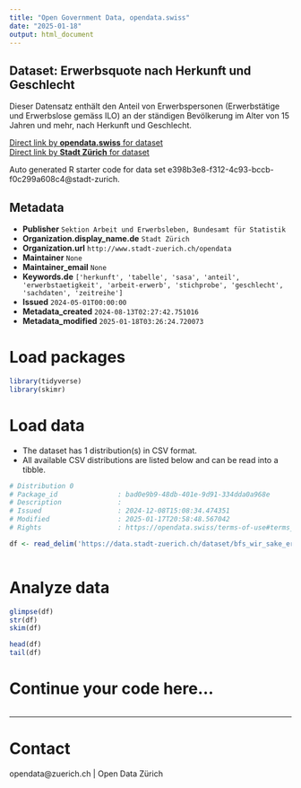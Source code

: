 ```yaml
---
title: "Open Government Data, opendata.swiss"
date: "2025-01-18"
output: html_document
---
```


## Dataset: Erwerbsquote nach Herkunft und Geschlecht

Dieser Datensatz enthält den Anteil von Erwerbspersonen (Erwerbstätige und Erwerbslose gemäss ILO) an der ständigen Bevölkerung im Alter von 15 Jahren und mehr, nach Herkunft und Geschlecht.


[Direct link by **opendata.swiss** for dataset](https://opendata.swiss/de/dataset/erwerbsquote-nach-herkunft-und-geschlecht1)<br>
[Direct link by **Stadt Zürich** for dataset](https://data.stadt-zuerich.ch/dataset/bfs_wir_sake_erwerbsquote_herkunft_geschl_od5012)

Auto generated R starter code for data set e398b3e8-f312-4c93-bccb-f0c299a608c4@stadt-zurich.

## Metadata

- **Publisher** `Sektion Arbeit und Erwerbsleben, Bundesamt für Statistik`
- **Organization.display_name.de** `Stadt Zürich`
- **Organization.url** `http://www.stadt-zuerich.ch/opendata`
- **Maintainer** `None`
- **Maintainer_email** `None`
- **Keywords.de** `['herkunft', 'tabelle', 'sasa', 'anteil', 'erwerbstaetigkeit', 'arbeit-erwerb', 'stichprobe', 'geschlecht', 'sachdaten', 'zeitreihe']`
- **Issued** `2024-05-01T00:00:00`
- **Metadata_created** `2024-08-13T02:27:42.751016`
- **Metadata_modified** `2025-01-18T03:26:24.720073`


# Load packages

```r

library(tidyverse)
library(skimr)

```

# Load data

-   The dataset has 1 distribution(s) in CSV format.
-   All available CSV distributions are listed below and can be read into a tibble.

```r

# Distribution 0
# Package_id               : bad0e9b9-48db-401e-9d91-334dda0a968e
# Description              : 
# Issued                   : 2024-12-08T15:08:34.474351
# Modified                 : 2025-01-17T20:58:48.567042
# Rights                   : https://opendata.swiss/terms-of-use#terms_open

df <- read_delim('https://data.stadt-zuerich.ch/dataset/bfs_wir_sake_erwerbsquote_herkunft_geschl_od5012/download/WIR501OD5012.csv')



```

# Analyze data

```r

glimpse(df)
str(df)
skim(df)

head(df)
tail(df)

```

# Continue your code here...

```r

```

------------------------------------------------------------------------

# Contact

opendata@zuerich.ch | Open Data Zürich
